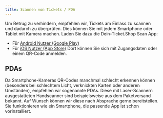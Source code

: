 ```yaml
---
title: Scannen von Tickets / PDA
---
```


Um Betrug zu verhindern, empfehlen wir, Tickets am Einlass zu scannen und dadurch zu überprüfen. Dies können Sie mit jedem Smartphone oder Tablet mit Kamera machen. Laden Sie dazu die Dein-Ticket.Shop Scan App:
- Für [Android Nutzer (Google Play)](https://play.google.com/store/apps/details?id=com.deinticketshop.scan)
- Für [iOS Nutzer (App Store)](https://apps.apple.com/app/scan-dein-ticket-shop/id6463749903)
Dort können Sie sich mit Zugangsdaten oder einem QR-Code anmelden.

## PDAs
Da Smartphone-Kameras QR-Codes manchmal schlecht erkennen können (besonders bei schlechtem Licht, verknickten Karten oder anderen Umständen), empfehlen wir sogenannte PDAs. Diese mit Laser-Scannern ausgestatteten Handscanner sind beispielsweise aus dem Paketversand bekannt. Auf Wunsch können wir diese nach Absprache gerne bereitstellen. Sie funktionieren wie ein Smartphone, die passende App ist schon vorinstalliert.
